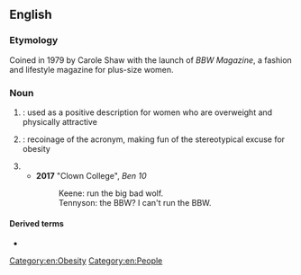 ==English==
{{wikipedia|Big Beautiful Woman}}

===Etymology===
Coined in 1979 by Carole Shaw with the launch of ''BBW Magazine'', a fashion and lifestyle magazine for plus-size women.

===Noun===
{{en-noun}}

# {{initialism of|[[big]] [[beautiful]] [[woman]]|lang=en|nodot=1}}: used as a positive description for women who are overweight and physically attractive
# {{initialism of|[[big-boned]] woman|lang=en|nodot=1}}: recoinage of the acronym, making fun of the stereotypical excuse for obesity
# {{initialism of|big bad wolf|lang=en|nodot=1}}
#*'''2017''' "Clown College", ''Ben 10''
#*:Keene: run the big bad wolf.
#*:Tennyson: the BBW? I can't run the BBW.

====Derived terms====
* {{l|en|SSBBW}}

[[Category:en:Obesity]]
[[Category:en:People]]